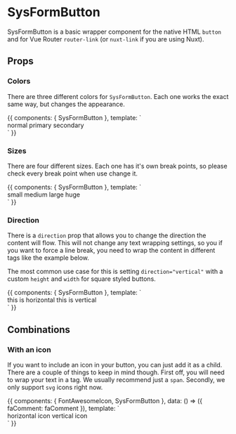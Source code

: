 

<Meta title="Components|Button" component={SysFormButton} />

# SysFormButton

SysFormButton is a basic wrapper component for the native HTML `button` and for
Vue Router `router-link` (or `nuxt-link` if you are using Nuxt).

## Props

<Props of={SysFormButton} />

### Colors

There are three different colors for `SysFormButton`. Each one works the exact
same way, but changes the appearance.

<Preview>
  <Story name="Colors">
    {{
      components: { SysFormButton },
      template: `
        <div>
          <sys-form-button color="normal">normal</sys-form-button>
          <sys-form-button color="primary">primary</sys-form-button>
          <sys-form-button color="secondary">secondary</sys-form-button>
        </div>
      `
    }}
  </Story>
</Preview>

### Sizes

There are four different sizes. Each one has it's own break points, so please
check every break point when use change it.

<Preview>
  <Story name="Sizes">
    {{
      components: { SysFormButton },
      template: `
        <div>
          <sys-form-button size="small">small</sys-form-button>
          <sys-form-button size="medium">medium</sys-form-button>
          <sys-form-button size="large">large</sys-form-button>
          <sys-form-button size="huge">huge</sys-form-button>
        </div>
      `
    }}
  </Story>
</Preview>

### Direction

There is a `direction` prop that allows you to change the direction the content
will flow. This will not change any text wrapping settings, so you if you want
to force a line break, you need to wrap the content in different tags like the
example below.

The most common use case for this is setting `direction="vertical"` with a
custom `height` and `width` for square styled buttons.

<Preview>
  <Story name="Direction">
    {{
      components: { SysFormButton },
      template: `
        <div>
          <sys-form-button direction="horizontal">
            <span>this</span>
            <span>is</span>
            <span>horizontal</span>
          </sys-form-button>
          <sys-form-button direction="vertical">
            <span>this</span>
            <span>is</span>
            <span>vertical</span>
          </sys-form-button>
        </div>
      `
    }}
  </Story>
</Preview>

## Combinations

### With an icon

If you want to include an icon in your button, you can just add it as a child.
There are a couple of things to keep in mind though. First off, you will need
to wrap your text in a tag. We usually recommend just a `span`. Secondly, we
only support `svg` icons right now.

<Preview>
  <Story name="With an icon">
    {{
      components: { FontAwesomeIcon, SysFormButton },
      data: () => ({
        faComment: faComment
      }),
      template: `
        <div>
          <sys-form-button direction="horizontal">
            <font-awesome-icon :icon="faComment" />
            <span>horizontal icon</span>
          </sys-form-button>
          <sys-form-button direction="vertical">
            <font-awesome-icon :icon="faComment" />
            <span>vertical icon</span>
          </sys-form-button>
        </div>
      `
    }}
  </Story>
</Preview>
